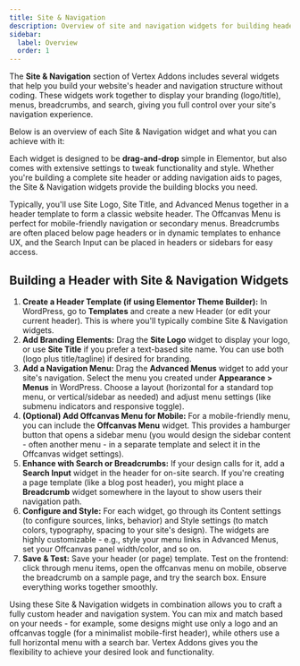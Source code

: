 ```yaml
---
title: Site & Navigation
description: Overview of site and navigation widgets for building headers and menus in Vertex.
sidebar:
  label: Overview
  order: 1
---
```



The **Site & Navigation** section of Vertex Addons includes several widgets that help you build your website's header and navigation structure without coding. These widgets work together to display your branding (logo/title), menus, breadcrumbs, and search, giving you full control over your site's navigation experience.

Below is an overview of each Site & Navigation widget and what you can achieve with it:

<CardGrid>
  <LinkCard href="./site-logo" title="Site Logo" description="Display your website's logo and optionally link it to the homepage."/>
  <LinkCard href="./site-title" title="Site Title" description="Show your site's name as a heading, which can dynamically update from your WordPress settings."/>
  <LinkCard href="./advanced-menus" title="Advanced Menus" description="Add customizable navigation menus (horizontal, vertical, or hamburger menu) using your WordPress menu items."/>
  <LinkCard href="./offcanvas-menu" title="Offcanvas Menu (Sidebar)" description="Create a collapsible side menu that slides in on click - great for mobile navigation or additional hidden menus."/>
  <LinkCard href="./breadcrumb" title="Breadcrumb" description="Display a breadcrumb trail for pages/posts, helping users navigate back through your site's hierarchy."/>
  <LinkCard href="./search-input" title="Search Input (Live / Ajax)" description="Insert a search bar so visitors can search your site, with an option for live Ajax results."/>
</CardGrid>

Each widget is designed to be **drag-and-drop** simple in Elementor, but also comes with extensive settings to tweak functionality and style. Whether you're building a complete site header or adding navigation aids to pages, the Site & Navigation widgets provide the building blocks you need.

<Aside type='note' title='When to Use These Widgets'>
Typically, you'll use Site Logo, Site Title, and Advanced Menus together in a header template to form a classic website header. The Offcanvas Menu is perfect for mobile-friendly navigation or secondary menus. Breadcrumbs are often placed below page headers or in dynamic templates to enhance UX, and the Search Input can be placed in headers or sidebars for easy access.
</Aside>

## Building a Header with Site & Navigation Widgets

<Steps>

1. **Create a Header Template (if using Elementor Theme Builder):** In WordPress, go to **Templates** and create a new Header (or edit your current header). This is where you'll typically combine Site & Navigation widgets.
2. **Add Branding Elements:** Drag the **Site Logo** widget to display your logo, or use **Site Title** if you prefer a text-based site name. You can use both (logo plus title/tagline) if desired for branding.
3. **Add a Navigation Menu:** Drag the **Advanced Menus** widget to add your site's navigation. Select the menu you created under **Appearance > Menus** in WordPress. Choose a layout (horizontal for a standard top menu, or vertical/sidebar as needed) and adjust menu settings (like submenu indicators and responsive toggle).
4. **(Optional) Add Offcanvas Menu for Mobile:** For a mobile-friendly menu, you can include the **Offcanvas Menu** widget. This provides a hamburger button that opens a sidebar menu (you would design the sidebar content - often another menu - in a separate template and select it in the Offcanvas widget settings).
5. **Enhance with Search or Breadcrumbs:** If your design calls for it, add a **Search Input** widget in the header for on-site search. If you're creating a page template (like a blog post header), you might place a **Breadcrumb** widget somewhere in the layout to show users their navigation path.
6. **Configure and Style:** For each widget, go through its Content settings (to configure sources, links, behavior) and Style settings (to match colors, typography, spacing to your site's design). The widgets are highly customizable - e.g., style your menu links in Advanced Menus, set your Offcanvas panel width/color, and so on.
7. **Save & Test:** Save your header (or page) template. Test on the frontend: click through menu items, open the offcanvas menu on mobile, observe the breadcrumb on a sample page, and try the search box. Ensure everything works together smoothly.

</Steps>

Using these Site & Navigation widgets in combination allows you to craft a fully custom header and navigation system. You can mix and match based on your needs - for example, some designs might use only a logo and an offcanvas toggle (for a minimalist mobile-first header), while others use a full horizontal menu with a search bar. Vertex Addons gives you the flexibility to achieve your desired look and functionality.
